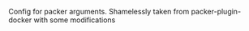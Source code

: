 <!-- Code generated from the comments of the Config struct in builder/podman/config.go; DO NOT EDIT MANUALLY -->

Config for packer arguments. Shamelessly taken from packer-plugin-docker with
some modifications

<!-- End of code generated from the comments of the Config struct in builder/podman/config.go; -->
